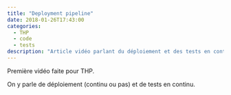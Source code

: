 ```yaml
---
title: "Deployment pipeline"
date: 2018-01-26T17:43:00
categories:
  - THP
  - code
  - tests
description: "Article vidéo parlant du déploiement et des tests en continu pour une application Rails."
---
```



Première vidéo faite pour THP.

On y parle de déploiement (continu ou pas) et de tests en continu.

<!-- more -->

<Youtube videoId="DophyK01kUE" />
